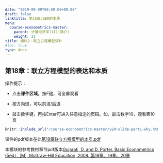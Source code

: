 ```yaml
---
date: "2019-09-09T00:00:00+08:00"
draft: false
linktitle: 第18章:SEM的本质
menu:
  course-econometrics-master:
    parent: 计量经济学(II)(简介)
    weight: 21
title: 模块2：联立方程模型SEM
#toc: true
type: docs
---
```


## 第18章：联立方程模型的表达和本质

操作提示：

- 点击**课件区域**，按F键，可全屏观看

- 按方向键，可以前进/后退

- 敲击数字键，再按Enter可进入任意指定的页码。如，敲击数字10，观看第10页


```r
knitr::include_url("/course-econometrics-master/SEM-slide-part1-why.html")
```

课件的pdf版本在此[第18章联立方程模型的本质.pdf](/course-econometrics-master/material/SEM-slide-part1-why-2019.10.18.pdf) 

本模块的参考教材章节pdf版本[Gujarati, D. and D. Porter. Basic Econometrics (5ed） [M], McGraw-Hill Education, 2008. 第18章、19章、20章](/course-econometrics-master/material/Basic-Econometrics-5th-Gujarati.pdf)

